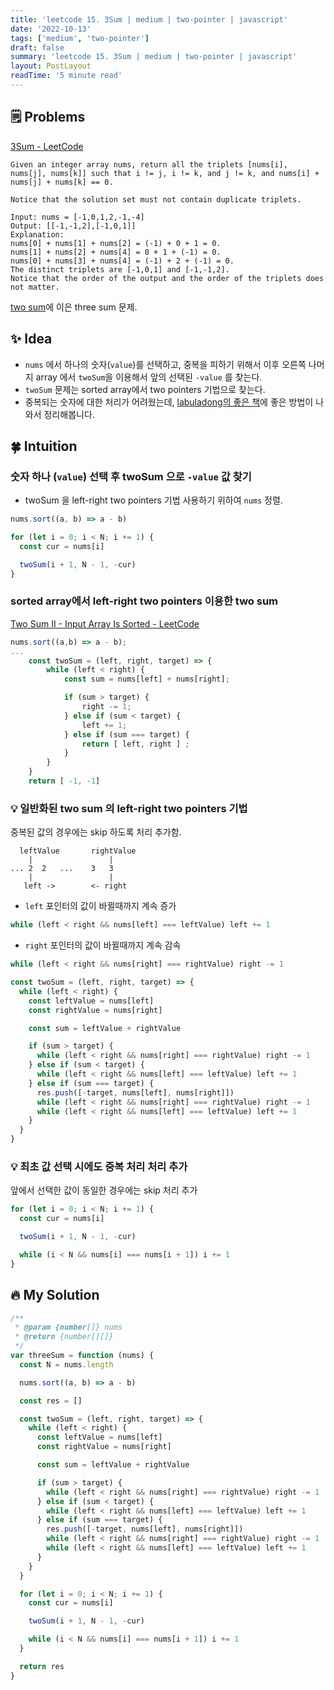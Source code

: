 ```yaml
---
title: 'leetcode 15. 3Sum | medium | two-pointer | javascript'
date: '2022-10-13'
tags: ['medium', 'two-pointer']
draft: false
summary: 'leetcode 15. 3Sum | medium | two-pointer | javascript'
layout: PostLayout
readTime: '5 minute read'
---
```


## 🗒️ Problems

[3Sum - LeetCode](https://leetcode.com/problems/3sum/)

```
Given an integer array nums, return all the triplets [nums[i], nums[j], nums[k]] such that i != j, i != k, and j != k, and nums[i] + nums[j] + nums[k] == 0.

Notice that the solution set must not contain duplicate triplets.
```

```
Input: nums = [-1,0,1,2,-1,-4]
Output: [[-1,-1,2],[-1,0,1]]
Explanation:
nums[0] + nums[1] + nums[2] = (-1) + 0 + 1 = 0.
nums[1] + nums[2] + nums[4] = 0 + 1 + (-1) = 0.
nums[0] + nums[3] + nums[4] = (-1) + 2 + (-1) = 0.
The distinct triplets are [-1,0,1] and [-1,-1,2].
Notice that the order of the output and the order of the triplets does not matter.
```

[two sum](https://leetcode.com/problems/two-sum/)에 이은 three sum 문제.

## ✨ Idea

- `nums` 에서 하나의 숫자(`value`)를 선택하고, 중복을 피하기 위해서 이후 오른쪽 나머지 array 에서 `twoSum`을 이용해서 앞의 선택된 `-value` 를 찾는다.
- `twoSum` 문제는 sorted array에서 two pointers 기법으로 찾는다.
- 중복되는 숫자에 대한 처리가 어려웠는데, [labuladong의 좋은 책](https://www.aladin.co.kr/shop/wproduct.aspx?ItemId=301923855&start=slayer)에 좋은 방법이 나와서 정리해봅니다.

## 🍀 Intuition

### 숫자 하나 (`value`) 선택 후 twoSum 으로 `-value` 값 찾기

- twoSum 을 left-right two pointers 기법 사용하기 위하여 `nums` 정렬.

```javascript
nums.sort((a, b) => a - b)

for (let i = 0; i < N; i += 1) {
  const cur = nums[i]

  twoSum(i + 1, N - 1, -cur)
}
```

### sorted array에서 left-right two pointers 이용한 two sum

[Two Sum II - Input Array Is Sorted - LeetCode](https://leetcode.com/problems/two-sum-ii-input-array-is-sorted/)

```javascript
nums.sort((a,b) => a - b);
...
    const twoSum = (left, right, target) => {
        while (left < right) {
            const sum = nums[left] + nums[right];

            if (sum > target) {
                right -= 1;
            } else if (sum < target) {
                left += 1;
            } else if (sum === target) {
                return [ left, right ] ;
            }
        }
    }
    return [ -1, -1]
```

### 💡 일반화된 two sum 의 left-right two pointers 기법

중복된 값의 경우에는 skip 하도록 처리 추가함.

```
  leftValue       rightValue
    |                 |
... 2  2   ...    3   3
    |                 |
   left ->        <- right
```

- `left` 포인터의 값이 바뀔때까지 계속 증가

```javascript
while (left < right && nums[left] === leftValue) left += 1
```

- `right` 포인터의 값이 바뀔때까지 계속 감속

```javascript
while (left < right && nums[right] === rightValue) right -= 1
```

```javascript
const twoSum = (left, right, target) => {
  while (left < right) {
    const leftValue = nums[left]
    const rightValue = nums[right]

    const sum = leftValue + rightValue

    if (sum > target) {
      while (left < right && nums[right] === rightValue) right -= 1
    } else if (sum < target) {
      while (left < right && nums[left] === leftValue) left += 1
    } else if (sum === target) {
      res.push([-target, nums[left], nums[right]])
      while (left < right && nums[right] === rightValue) right -= 1
      while (left < right && nums[left] === leftValue) left += 1
    }
  }
}
```

### 💡 최초 값 선택 시에도 중복 처리 처리 추가

앞에서 선택한 값이 동일한 경우에는 skip 처리 추가

```javascript
for (let i = 0; i < N; i += 1) {
  const cur = nums[i]

  twoSum(i + 1, N - 1, -cur)

  while (i < N && nums[i] === nums[i + 1]) i += 1
}
```

## 🔥 My Solution

```javascript
/**
 * @param {number[]} nums
 * @return {number[][]}
 */
var threeSum = function (nums) {
  const N = nums.length

  nums.sort((a, b) => a - b)

  const res = []

  const twoSum = (left, right, target) => {
    while (left < right) {
      const leftValue = nums[left]
      const rightValue = nums[right]

      const sum = leftValue + rightValue

      if (sum > target) {
        while (left < right && nums[right] === rightValue) right -= 1
      } else if (sum < target) {
        while (left < right && nums[left] === leftValue) left += 1
      } else if (sum === target) {
        res.push([-target, nums[left], nums[right]])
        while (left < right && nums[right] === rightValue) right -= 1
        while (left < right && nums[left] === leftValue) left += 1
      }
    }
  }

  for (let i = 0; i < N; i += 1) {
    const cur = nums[i]

    twoSum(i + 1, N - 1, -cur)

    while (i < N && nums[i] === nums[i + 1]) i += 1
  }

  return res
}
```
